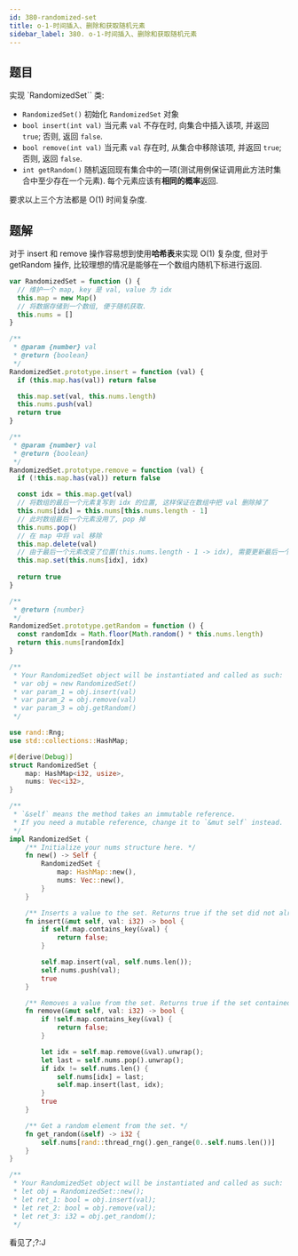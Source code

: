 ```yaml
---
id: 380-randomized-set
title: o-1-时间插入、删除和获取随机元素
sidebar_label: 380. o-1-时间插入、删除和获取随机元素
---
```


## 题目

实现 `RandomizedSet`` 类:

- `RandomizedSet()` 初始化 `RandomizedSet` 对象
- `bool insert(int val)` 当元素 `val` 不存在时, 向集合中插入该项, 并返回 `true`; 否则, 返回 `false`.
- `bool remove(int val)` 当元素 `val` 存在时, 从集合中移除该项, 并返回 `true`; 否则, 返回 `false`.
- `int getRandom()` 随机返回现有集合中的一项(测试用例保证调用此方法时集合中至少存在一个元素). 每个元素应该有**相同的概率**返回.

要求以上三个方法都是 O(1) 时间复杂度.

## 题解

对于 insert 和 remove 操作容易想到使用**哈希表**来实现 O(1) 复杂度, 但对于 getRandom 操作, 比较理想的情况是能够在一个数组内随机下标进行返回.



<Tabs>
  <TabItem value="JavaScript" label="JavaScript" default>

```ts
var RandomizedSet = function () {
  // 维护一个 map, key 是 val, value 为 idx
  this.map = new Map()
  // 将数据存储到一个数组, 便于随机获取.
  this.nums = []
}

/**
 * @param {number} val
 * @return {boolean}
 */
RandomizedSet.prototype.insert = function (val) {
  if (this.map.has(val)) return false

  this.map.set(val, this.nums.length)
  this.nums.push(val)
  return true
}

/**
 * @param {number} val
 * @return {boolean}
 */
RandomizedSet.prototype.remove = function (val) {
  if (!this.map.has(val)) return false

  const idx = this.map.get(val)
  // 将数组的最后一个元素复写到 idx 的位置, 这样保证在数组中把 val 删除掉了
  this.nums[idx] = this.nums[this.nums.length - 1]
  // 此时数组最后一个元素没用了, pop 掉
  this.nums.pop()
  // 在 map 中将 val 移除
  this.map.delete(val)
  // 由于最后一个元素改变了位置(this.nums.length - 1 -> idx), 需要更新最后一个元素在 map 中的 value
  this.map.set(this.nums[idx], idx)
  
  return true
}

/**
 * @return {number}
 */
RandomizedSet.prototype.getRandom = function () {
  const randomIdx = Math.floor(Math.random() * this.nums.length)
  return this.nums[randomIdx]
}

/**
 * Your RandomizedSet object will be instantiated and called as such:
 * var obj = new RandomizedSet()
 * var param_1 = obj.insert(val)
 * var param_2 = obj.remove(val)
 * var param_3 = obj.getRandom()
 */
```

</TabItem>
<TabItem value="Rust" label="Rust">

```rust
use rand::Rng;
use std::collections::HashMap;

#[derive(Debug)]
struct RandomizedSet {
    map: HashMap<i32, usize>,
    nums: Vec<i32>,
}

/**
 * `&self` means the method takes an immutable reference.
 * If you need a mutable reference, change it to `&mut self` instead.
 */
impl RandomizedSet {
    /** Initialize your nums structure here. */
    fn new() -> Self {
        RandomizedSet {
            map: HashMap::new(),
            nums: Vec::new(),
        }
    }

    /** Inserts a value to the set. Returns true if the set did not already contain the specified element. */
    fn insert(&mut self, val: i32) -> bool {
        if self.map.contains_key(&val) {
            return false;
        }

        self.map.insert(val, self.nums.len());
        self.nums.push(val);
        true
    }

    /** Removes a value from the set. Returns true if the set contained the specified element. */
    fn remove(&mut self, val: i32) -> bool {
        if !self.map.contains_key(&val) {
            return false;
        }

        let idx = self.map.remove(&val).unwrap();
        let last = self.nums.pop().unwrap();
        if idx != self.nums.len() {
            self.nums[idx] = last;
            self.map.insert(last, idx);
        }
        true
    }

    /** Get a random element from the set. */
    fn get_random(&self) -> i32 {
        self.nums[rand::thread_rng().gen_range(0..self.nums.len())]
    }
}

/**
 * Your RandomizedSet object will be instantiated and called as such:
 * let obj = RandomizedSet::new();
 * let ret_1: bool = obj.insert(val);
 * let ret_2: bool = obj.remove(val);
 * let ret_3: i32 = obj.get_random();
 */
```

</TabItem>
 看见了;?:J   </Tabs>
